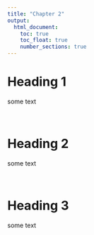 ```yaml
---
title: "Chapter 2"
output:
  html_document:
    toc: true
    toc_float: true
    number_sections: true
---
```


# Heading 1

some text

<br>

# Heading 2

some text

<br>

# Heading 3

some text
